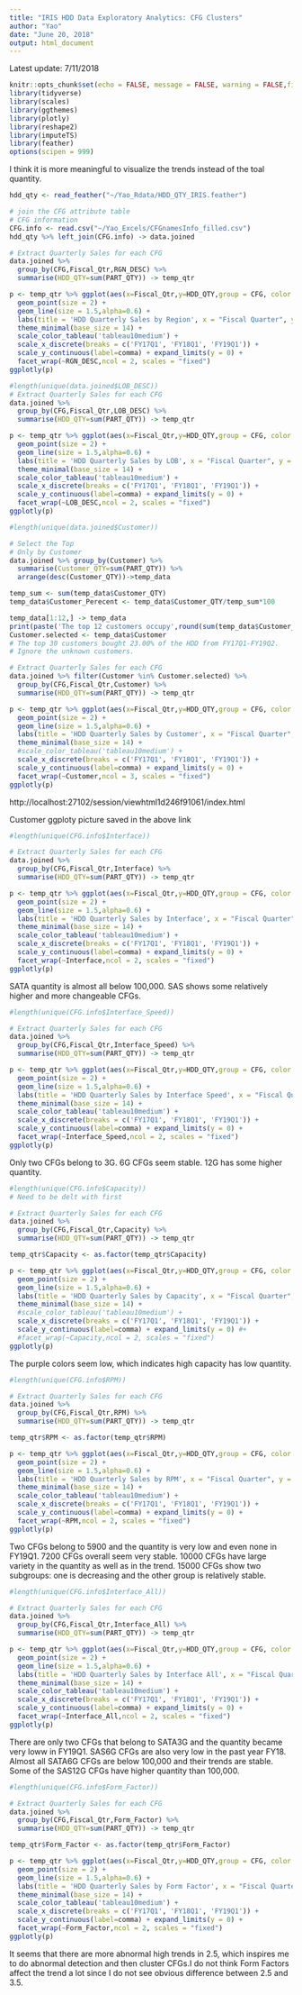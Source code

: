 ```yaml
---
title: "IRIS HDD Data Exploratory Analytics: CFG Clusters"
author: "Yao"
date: "June 20, 2018"
output: html_document
---
```


Latest update: 7/11/2018

```r
knitr::opts_chunk$set(echo = FALSE, message = FALSE, warning = FALSE,fig.align="center", fig.width=10)
library(tidyverse)
library(scales)
library(ggthemes)
library(plotly)
library(reshape2)
library(imputeTS)
library(feather)
options(scipen = 999)
```


I think it is more meaningful to visualize the trends instead of the toal quantity.

```r
hdd_qty <- read_feather("~/Yao_Rdata/HDD_QTY_IRIS.feather")

# join the CFG attribute table
# CFG information
CFG.info <- read.csv("~/Yao_Excels/CFGnamesInfo_filled.csv")
hdd_qty %>% left_join(CFG.info) -> data.joined
```


```r
# Extract Quarterly Sales for each CFG
data.joined %>% 
  group_by(CFG,Fiscal_Qtr,RGN_DESC) %>%
  summarise(HDD_QTY=sum(PART_QTY)) -> temp_qtr

p <- temp_qtr %>% ggplot(aes(x=Fiscal_Qtr,y=HDD_QTY,group = CFG, color = RGN_DESC)) +
  geom_point(size = 2) +
  geom_line(size = 1.5,alpha=0.6) +
  labs(title = 'HDD Quarterly Sales by Region', x = "Fiscal Quarter", y = "Part Quantity") +
  theme_minimal(base_size = 14) +
  scale_color_tableau('tableau10medium') +
  scale_x_discrete(breaks = c('FY17Q1', 'FY18Q1', 'FY19Q1')) +
  scale_y_continuous(label=comma) + expand_limits(y = 0) +
  facet_wrap(~RGN_DESC,ncol = 2, scales = "fixed")
ggplotly(p)
```


```r
#length(unique(data.joined$LOB_DESC))
# Extract Quarterly Sales for each CFG
data.joined %>% 
  group_by(CFG,Fiscal_Qtr,LOB_DESC) %>%
  summarise(HDD_QTY=sum(PART_QTY)) -> temp_qtr

p <- temp_qtr %>% ggplot(aes(x=Fiscal_Qtr,y=HDD_QTY,group = CFG, color = LOB_DESC)) +
  geom_point(size = 2) +
  geom_line(size = 1.5,alpha=0.6) +
  labs(title = 'HDD Quarterly Sales by LOB', x = "Fiscal Quarter", y = "Part Quantity") +
  theme_minimal(base_size = 14) +
  scale_color_tableau('tableau10medium') +
  scale_x_discrete(breaks = c('FY17Q1', 'FY18Q1', 'FY19Q1')) +
  scale_y_continuous(label=comma) + expand_limits(y = 0) +
  facet_wrap(~LOB_DESC,ncol = 2, scales = "fixed")
ggplotly(p)
```

```r
#length(unique(data.joined$Customer))

# Select the Top
# Only by Customer
data.joined %>% group_by(Customer) %>%
  summarise(Customer_QTY=sum(PART_QTY)) %>%
  arrange(desc(Customer_QTY))->temp_data

temp_sum <- sum(temp_data$Customer_QTY)
temp_data$Customer_Perecent <- temp_data$Customer_QTY/temp_sum*100

temp_data[1:12,] -> temp_data
print(paste('The top 12 customers occupy',round(sum(temp_data$Customer_Perecent),2),'% of the total HDD_QTY, while the top 12 customers out of',length(unique(data.joined$Customer)),'customers is',round(12/length(unique(data.joined$Customer))*100,2),'%.'))
Customer.selected <- temp_data$Customer
# The top 30 customers bought 23.00% of the HDD from FY17Q1-FY19Q2.
# Ignore the unknown customers.

# Extract Quarterly Sales for each CFG
data.joined %>% filter(Customer %in% Customer.selected) %>%
  group_by(CFG,Fiscal_Qtr,Customer) %>%
  summarise(HDD_QTY=sum(PART_QTY)) -> temp_qtr

p <- temp_qtr %>% ggplot(aes(x=Fiscal_Qtr,y=HDD_QTY,group = CFG, color = Customer)) +
  geom_point(size = 2) +
  geom_line(size = 1.5,alpha=0.6) +
  labs(title = 'HDD Quarterly Sales by Customer', x = "Fiscal Quarter", y = "Part Quantity") +
  theme_minimal(base_size = 14) +
  #scale_color_tableau('tableau10medium') +
  scale_x_discrete(breaks = c('FY17Q1', 'FY18Q1', 'FY19Q1')) +
  scale_y_continuous(label=comma) + expand_limits(y = 0) +
  facet_wrap(~Customer,ncol = 3, scales = "fixed")
ggplotly(p)
```

http://localhost:27102/session/viewhtml1d246f91061/index.html

Customer ggploty picture saved in the above link

```r
#length(unique(CFG.info$Interface))

# Extract Quarterly Sales for each CFG
data.joined %>% 
  group_by(CFG,Fiscal_Qtr,Interface) %>%
  summarise(HDD_QTY=sum(PART_QTY)) -> temp_qtr

p <- temp_qtr %>% ggplot(aes(x=Fiscal_Qtr,y=HDD_QTY,group = CFG, color = Interface)) +
  geom_point(size = 2) +
  geom_line(size = 1.5,alpha=0.6) +
  labs(title = 'HDD Quarterly Sales by Interface', x = "Fiscal Quarter", y = "Part Quantity") +
  theme_minimal(base_size = 14) +
  scale_color_tableau('tableau10medium') +
  scale_x_discrete(breaks = c('FY17Q1', 'FY18Q1', 'FY19Q1')) +
  scale_y_continuous(label=comma) + expand_limits(y = 0) +
  facet_wrap(~Interface,ncol = 2, scales = "fixed")
ggplotly(p)
```
SATA quantity is almost all below 100,000.
SAS shows some relatively higher and more changeable CFGs.

```r
#length(unique(CFG.info$Interface_Speed))

# Extract Quarterly Sales for each CFG
data.joined %>% 
  group_by(CFG,Fiscal_Qtr,Interface_Speed) %>%
  summarise(HDD_QTY=sum(PART_QTY)) -> temp_qtr

p <- temp_qtr %>% ggplot(aes(x=Fiscal_Qtr,y=HDD_QTY,group = CFG, color = Interface_Speed)) +
  geom_point(size = 2) +
  geom_line(size = 1.5,alpha=0.6) +
  labs(title = 'HDD Quarterly Sales by Interface Speed', x = "Fiscal Quarter", y = "Part Quantity") +
  theme_minimal(base_size = 14) +
  scale_color_tableau('tableau10medium') +
  scale_x_discrete(breaks = c('FY17Q1', 'FY18Q1', 'FY19Q1')) +
  scale_y_continuous(label=comma) + expand_limits(y = 0) +
  facet_wrap(~Interface_Speed,ncol = 2, scales = "fixed")
ggplotly(p)
```
Only two CFGs belong to 3G.
6G CFGs seem stable.
12G has some higher quantity.

```r
#length(unique(CFG.info$Capacity))
# Need to be delt with first

# Extract Quarterly Sales for each CFG
data.joined %>% 
  group_by(CFG,Fiscal_Qtr,Capacity) %>%
  summarise(HDD_QTY=sum(PART_QTY)) -> temp_qtr

temp_qtr$Capacity <- as.factor(temp_qtr$Capacity)

p <- temp_qtr %>% ggplot(aes(x=Fiscal_Qtr,y=HDD_QTY,group = CFG, color = Capacity)) +
  geom_point(size = 2) +
  geom_line(size = 1.5,alpha=0.6) +
  labs(title = 'HDD Quarterly Sales by Capacity', x = "Fiscal Quarter", y = "Part Quantity") +
  theme_minimal(base_size = 14) +
  #scale_color_tableau('tableau10medium') +
  scale_x_discrete(breaks = c('FY17Q1', 'FY18Q1', 'FY19Q1')) +
  scale_y_continuous(label=comma) + expand_limits(y = 0) #+
  #facet_wrap(~Capacity,ncol = 2, scales = "fixed")
ggplotly(p)
```

The purple colors seem low, which indicates high capacity has low quantity.

```r
#length(unique(CFG.info$RPM))

# Extract Quarterly Sales for each CFG
data.joined %>% 
  group_by(CFG,Fiscal_Qtr,RPM) %>%
  summarise(HDD_QTY=sum(PART_QTY)) -> temp_qtr

temp_qtr$RPM <- as.factor(temp_qtr$RPM)

p <- temp_qtr %>% ggplot(aes(x=Fiscal_Qtr,y=HDD_QTY,group = CFG, color = RPM)) +
  geom_point(size = 2) +
  geom_line(size = 1.5,alpha=0.6) +
  labs(title = 'HDD Quarterly Sales by RPM', x = "Fiscal Quarter", y = "Part Quantity") +
  theme_minimal(base_size = 14) +
  scale_color_tableau('tableau10medium') +
  scale_x_discrete(breaks = c('FY17Q1', 'FY18Q1', 'FY19Q1')) +
  scale_y_continuous(label=comma) + expand_limits(y = 0) +
  facet_wrap(~RPM,ncol = 2, scales = "fixed")
ggplotly(p)
```
Two CFGs belong to 5900 and the quantity is very low and even none in FY19Q1.
7200 CFGs overall seem very stable.
10000 CFGs have large variety in the quantity as well as in the trend.
15000 CFGs show two subgroups: one is decreasing and the other group is relatively stable.


```r
#length(unique(CFG.info$Interface_All))

# Extract Quarterly Sales for each CFG
data.joined %>% 
  group_by(CFG,Fiscal_Qtr,Interface_All) %>%
  summarise(HDD_QTY=sum(PART_QTY)) -> temp_qtr

p <- temp_qtr %>% ggplot(aes(x=Fiscal_Qtr,y=HDD_QTY,group = CFG, color = Interface_All)) +
  geom_point(size = 2) +
  geom_line(size = 1.5,alpha=0.6) +
  labs(title = 'HDD Quarterly Sales by Interface All', x = "Fiscal Quarter", y = "Part Quantity") +
  theme_minimal(base_size = 14) +
  scale_color_tableau('tableau10medium') +
  scale_x_discrete(breaks = c('FY17Q1', 'FY18Q1', 'FY19Q1')) +
  scale_y_continuous(label=comma) + expand_limits(y = 0) +
  facet_wrap(~Interface_All,ncol = 2, scales = "fixed")
ggplotly(p)
```
There are only two CFGs that belong to SATA3G and the quantity became very loww in FY19Q1.
SAS6G CFGs are also very low in the past year FY18.
Almost all SATA6G CFGs are below 100,000 and their trends are stable.
Some of the SAS12G CFGs have higher quantity than 100,000.


```r
#length(unique(CFG.info$Form_Factor))

# Extract Quarterly Sales for each CFG
data.joined %>% 
  group_by(CFG,Fiscal_Qtr,Form_Factor) %>%
  summarise(HDD_QTY=sum(PART_QTY)) -> temp_qtr

temp_qtr$Form_Factor <- as.factor(temp_qtr$Form_Factor)

p <- temp_qtr %>% ggplot(aes(x=Fiscal_Qtr,y=HDD_QTY,group = CFG, color = Form_Factor)) +
  geom_point(size = 2) +
  geom_line(size = 1.5,alpha=0.6) +
  labs(title = 'HDD Quarterly Sales by Form Factor', x = "Fiscal Quarter", y = "Part Quantity") +
  theme_minimal(base_size = 14) +
  scale_color_tableau('tableau10medium') +
  scale_x_discrete(breaks = c('FY17Q1', 'FY18Q1', 'FY19Q1')) +
  scale_y_continuous(label=comma) + expand_limits(y = 0) +
  facet_wrap(~Form_Factor,ncol = 2, scales = "fixed")
ggplotly(p)
```

It seems that there are more abnormal high trends in 2.5, which inspires me to do abnormal detection and then cluster CFGs.I do not think Form Factors affect the trend a lot since I do not see obvious difference between 2.5 and 3.5.